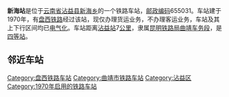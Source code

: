 {{noteTA
|1=zh-cn:始发车次; zh-hk:列車班次;
|2=zh-cn:车次; zh-hk:班次;
}}
{{Infobox China railway station
|车站名称 = 新海站
|车站名称拼音 = Xinhai
|英文名称 = Xinhai Railway Station
|车站代码 = 50196<ref>{{cite book|title=中华人民共和国铁路车站代码（GB/T 10302-2010）|publisher=中国标准出版社|year=2010|isbn=155066140495|ignore-isbn-error=true|pages=41}}</ref>
|电报码 = 
|拼音码 = 
|车站地址 = [[云南省|云南省]][[曲靖市|曲靖市]][[沾益区|沾益区]]
|坐标 = {{coord|25.6137868|N|103.8749767|E|display=inline,title}}
|归属 = [[昆明铁路局|昆明铁路局]][[曲靖车务段|曲靖车务段]]
|车站等级 = [[四等站_(中铁)|四等站]]
|线路 = [[盘西铁路|盘西铁路]]
}}
'''新海站'''是位于[[云南省|云南省]][[沾益县|沾益县]][[新海乡|新海乡]]的一个铁路车站，[[邮政编码|邮政编码]]655031。车站建于1970年，有[[盘西铁路|盘西铁路]]经过该站，现仅办理货运业务，不办理客运业务，车站及其上下行区间均已[[电气化|电气化]]。车站距离[[沾益站|沾益站]]7[[公里|公里]]，隶属[[昆明铁路局|昆明铁路局]][[曲靖车务段|曲靖车务段]]，是[[四等站_(中铁)|四等站]]。

== 邻近车站 ==
{{start rail box|中国铁路}}
{{s-inop|[[沾益站|沾益站]]|本线起点}}
{{s-line|[[盘西铁路|盘西铁路]]<br />← 9km 新海站 7km →}}
{{s-inop|[[白沙坡站|白沙坡站]]|{{站|红果}}方向}}
{{end box}}

{{盘西铁路}}
{{铁路车站小作品}}
{{云南铁路小作品}}

[[Category:盘西铁路车站|Category:盘西铁路车站]]
[[Category:曲靖市铁路车站|Category:曲靖市铁路车站]]
[[Category:沾益区|Category:沾益区]]
[[Category:1970年启用的铁路车站|Category:1970年启用的铁路车站]]